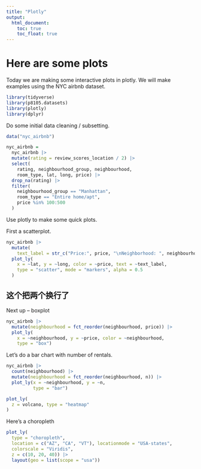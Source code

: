 ```yaml
---
title: "Plotly"
output: 
  html_document:
    toc: true
    toc_float: true
---
```


# Here are some plots

Today we are making some interactive plots in plotly. We will make examples using the NYC airbnb dataset.

```r
library(tidyverse)
library(p8105.datasets)
library(plotly)
library(dplyr)
```

Do some initial data cleaning / subsetting.

```r
data("nyc_airbnb")

nyc_airbnb =
  nyc_airbnb |> 
  mutate(rating = review_scores_location / 2) |> 
  select(
    rating, neighbourhood_group, neighbourhood,
    room_type, lat, long, price) |> 
  drop_na(rating) |> 
  filter(
    neighbourhood_group == "Manhattan",
    room_type == "Entire home/apt",
    price %in% 100:500
  )
```


Use plotly to make some quick plots.

First a scatterplot.

```r
nyc_airbnb |> 
  mutate(
    text_label = str_c("Price:", price, "\nNeighborhood: ", neighbourhood)) |> 
  plot_ly(
    x = ~lat, y = ~long, color = ~price, text = ~text_label,
    type = "scatter", mode = "markers", alpha = 0.5
  )
```

## 这个\n 把两个换行了

Next up -- boxplot

```r
nyc_airbnb |> 
  mutate(neighbourhood = fct_reorder(neighbourhood, price)) |> 
  plot_ly(
    x = ~neighbourhood, y = ~price, color = ~neighbourhood,
    type = "box")
```


Let's do a bar chart with number of rentals.

```r
nyc_airbnb |> 
  count(neighbourhood) |> 
  mutate(neighbourhood = fct_reorder(neighbourhood, n)) |> 
  plot_ly(x = ~neighbourhood, y = ~n,
          type = "bar")
```


```r
plot_ly(
  z = volcano, type = "heatmap"
)
```



Here's a choropleth

```r
plot_ly(
  type = "choropleth",
  location = c("AZ", "CA", "VT"), locationmode = "USA-states", 
  colorscale = "Viridis",
  z = c(10, 20, 40)) |> 
  layout(geo = list(scope = "usa"))
```

